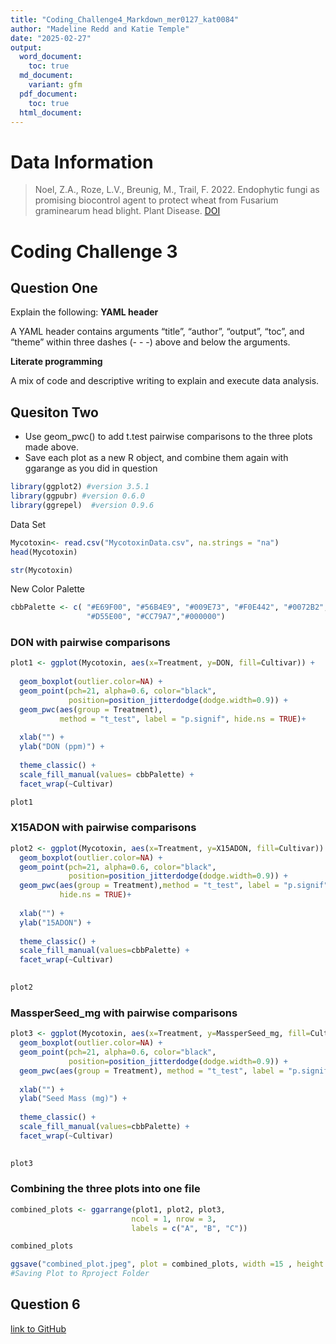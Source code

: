 ```yaml
---
title: "Coding_Challenge4_Markdown_mer0127_kat0084"
author: "Madeline Redd and Katie Temple"
date: "2025-02-27"
output:
  word_document: 
    toc: true
  md_document:
    variant: gfm  
  pdf_document:
    toc: true
  html_document: 
---
```

# Data Information  
> Noel, Z.A., Roze, L.V., Breunig, M., Trail, F. 2022. Endophytic fungi as promising 
> biocontrol agent to protect wheat from Fusarium graminearum head blight. Plant Disease. 
> [DOI](https://apsjournals.apsnet.org/doi/10.1094/PDIS-06-21-1253-RE)

# Coding Challenge 3 

## Question One 
Explain the following: 
 **YAML header**

A YAML header contains arguments “title”, “author”, “output”, “toc”, 
and “theme” within three dashes (- - -) above and below the arguments. 

 **Literate programming** 

A mix of code and descriptive writing to explain and execute data analysis.  

## Quesiton Two
  - Use geom_pwc() to add t.test pairwise comparisons to the three plots made 
    above. 
  - Save each plot as a new R object, and combine them again with ggarange as 
    you did in question


```r
library(ggplot2) #version 3.5.1
library(ggpubr) #version 0.6.0
library(ggrepel)  #version 0.9.6
```

Data Set

```r
Mycotoxin<- read.csv("MycotoxinData.csv", na.strings = "na")
head(Mycotoxin)

str(Mycotoxin)
```


New Color Palette
```r
cbbPalette <- c( "#E69F00", "#56B4E9", "#009E73", "#F0E442", "#0072B2",
                 "#D55E00", "#CC79A7","#000000")
```


### DON with pairwise comparisons
```r
plot1 <- ggplot(Mycotoxin, aes(x=Treatment, y=DON, fill=Cultivar)) +
  
  geom_boxplot(outlier.color=NA) +
  geom_point(pch=21, alpha=0.6, color="black", 
             position=position_jitterdodge(dodge.width=0.9)) +
  geom_pwc(aes(group = Treatment),
           method = "t_test", label = "p.signif", hide.ns = TRUE)+
  
  xlab("") +
  ylab("DON (ppm)") +
 
  theme_classic() +
  scale_fill_manual(values= cbbPalette) +
  facet_wrap(~Cultivar)

plot1
```

### X15ADON with pairwise comparisons
```r
plot2 <- ggplot(Mycotoxin, aes(x=Treatment, y=X15ADON, fill=Cultivar)) +
  geom_boxplot(outlier.color=NA) +
  geom_point(pch=21, alpha=0.6, color="black", 
             position=position_jitterdodge(dodge.width=0.9)) +
  geom_pwc(aes(group = Treatment),method = "t_test", label = "p.signif", 
           hide.ns = TRUE)+
  
  xlab("") +
  ylab("15ADON") +
  
  theme_classic() +
  scale_fill_manual(values=cbbPalette) +
  facet_wrap(~Cultivar) 
  

plot2
```

### MassperSeed_mg with pairwise comparisons
```r

plot3 <- ggplot(Mycotoxin, aes(x=Treatment, y=MassperSeed_mg, fill=Cultivar)) +
  geom_boxplot(outlier.color=NA) +
  geom_point(pch=21, alpha=0.6, color="black", 
             position=position_jitterdodge(dodge.width=0.9)) +
  geom_pwc(aes(group = Treatment), method = "t_test", label = "p.signif")+
  
  xlab("") +
  ylab("Seed Mass (mg)") +
  
  theme_classic() +
  scale_fill_manual(values=cbbPalette) +
  facet_wrap(~Cultivar) 
  

plot3
```

### Combining the three plots into one file
```r
combined_plots <- ggarrange(plot1, plot2, plot3, 
                           ncol = 1, nrow = 3, 
                           labels = c("A", "B", "C"))

combined_plots

ggsave("combined_plot.jpeg", plot = combined_plots, width =15 , height = 10) 
#Saving Plot to Rproject Folder

```

## Question 6

[link to GitHub](https://github.com/temkat/CodingChallenge4.git)